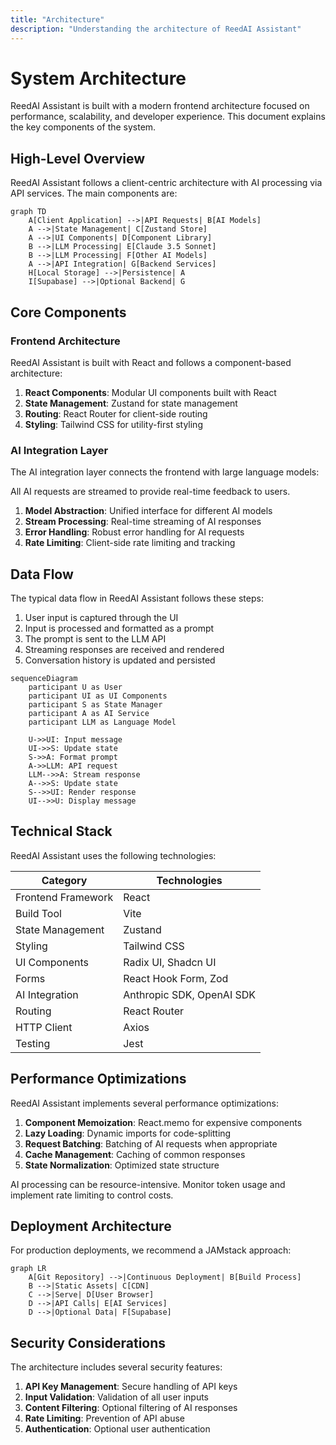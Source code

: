 ```yaml
---
title: "Architecture"
description: "Understanding the architecture of ReedAI Assistant"
---
```


# System Architecture

ReedAI Assistant is built with a modern frontend architecture focused on performance, scalability, and developer experience. This document explains the key components of the system.

## High-Level Overview

ReedAI Assistant follows a client-centric architecture with AI processing via API services. The main components are:

```mermaid
graph TD
    A[Client Application] -->|API Requests| B[AI Models]
    A -->|State Management| C[Zustand Store]
    A -->|UI Components| D[Component Library]
    B -->|LLM Processing| E[Claude 3.5 Sonnet]
    B -->|LLM Processing| F[Other AI Models]
    A -->|API Integration| G[Backend Services]
    H[Local Storage] -->|Persistence| A
    I[Supabase] -->|Optional Backend| G
```

## Core Components

### Frontend Architecture

ReedAI Assistant is built with React and follows a component-based architecture:

1. **React Components**: Modular UI components built with React
2. **State Management**: Zustand for state management
3. **Routing**: React Router for client-side routing
4. **Styling**: Tailwind CSS for utility-first styling

### AI Integration Layer

The AI integration layer connects the frontend with large language models:

<Note>
  All AI requests are streamed to provide real-time feedback to users.
</Note>

1. **Model Abstraction**: Unified interface for different AI models
2. **Stream Processing**: Real-time streaming of AI responses
3. **Error Handling**: Robust error handling for AI requests
4. **Rate Limiting**: Client-side rate limiting and tracking

## Data Flow

The typical data flow in ReedAI Assistant follows these steps:

1. User input is captured through the UI
2. Input is processed and formatted as a prompt
3. The prompt is sent to the LLM API
4. Streaming responses are received and rendered
5. Conversation history is updated and persisted

```mermaid
sequenceDiagram
    participant U as User
    participant UI as UI Components
    participant S as State Manager
    participant A as AI Service
    participant LLM as Language Model

    U->>UI: Input message
    UI->>S: Update state
    S->>A: Format prompt
    A->>LLM: API request
    LLM-->>A: Stream response
    A-->>S: Update state
    S-->>UI: Render response
    UI-->>U: Display message
```

## Technical Stack

ReedAI Assistant uses the following technologies:

| Category           | Technologies              |
| ------------------ | ------------------------- |
| Frontend Framework | React                     |
| Build Tool         | Vite                      |
| State Management   | Zustand                   |
| Styling            | Tailwind CSS              |
| UI Components      | Radix UI, Shadcn UI       |
| Forms              | React Hook Form, Zod      |
| AI Integration     | Anthropic SDK, OpenAI SDK |
| Routing            | React Router              |
| HTTP Client        | Axios                     |
| Testing            | Jest                      |

## Performance Optimizations

ReedAI Assistant implements several performance optimizations:

1. **Component Memoization**: React.memo for expensive components
2. **Lazy Loading**: Dynamic imports for code-splitting
3. **Request Batching**: Batching of AI requests when appropriate
4. **Cache Management**: Caching of common responses
5. **State Normalization**: Optimized state structure

<Warning>
  AI processing can be resource-intensive. Monitor token usage and implement
  rate limiting to control costs.
</Warning>

## Deployment Architecture

For production deployments, we recommend a JAMstack approach:

```mermaid
graph LR
    A[Git Repository] -->|Continuous Deployment| B[Build Process]
    B -->|Static Assets| C[CDN]
    C -->|Serve| D[User Browser]
    D -->|API Calls| E[AI Services]
    D -->|Optional Data| F[Supabase]
```

## Security Considerations

The architecture includes several security features:

1. **API Key Management**: Secure handling of API keys
2. **Input Validation**: Validation of all user inputs
3. **Content Filtering**: Optional filtering of AI responses
4. **Rate Limiting**: Prevention of API abuse
5. **Authentication**: Optional user authentication
